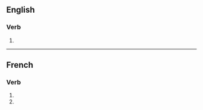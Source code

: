 {{also|utilisés}}

==English==

===Verb===
{{head|en|verb form}}

# {{en-third-person singular of|utilise}}

----

==French==

===Verb===
{{fr-verb-form}}

# {{inflection of|utiliser||2|s|pres|indc|lang=fr}}
# {{inflection of|utiliser||2|s|pres|subj|lang=fr}}